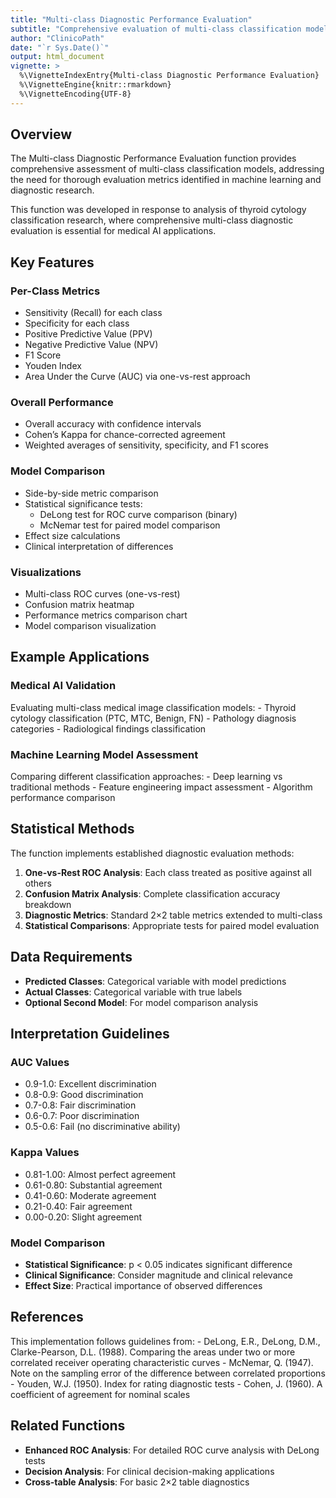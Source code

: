 ```yaml
---
title: "Multi-class Diagnostic Performance Evaluation"
subtitle: "Comprehensive evaluation of multi-class classification models"
author: "ClinicoPath"
date: "`r Sys.Date()`"
output: html_document
vignette: >
  %\VignetteIndexEntry{Multi-class Diagnostic Performance Evaluation}
  %\VignetteEngine{knitr::rmarkdown}
  %\VignetteEncoding{UTF-8}
---
```


## Overview

The Multi-class Diagnostic Performance Evaluation function provides comprehensive assessment of multi-class classification models, addressing the need for thorough evaluation metrics identified in machine learning and diagnostic research.

This function was developed in response to analysis of thyroid cytology classification research, where comprehensive multi-class diagnostic evaluation is essential for medical AI applications.

## Key Features

### Per-Class Metrics
- Sensitivity (Recall) for each class
- Specificity for each class  
- Positive Predictive Value (PPV)
- Negative Predictive Value (NPV)
- F1 Score
- Youden Index
- Area Under the Curve (AUC) via one-vs-rest approach

### Overall Performance
- Overall accuracy with confidence intervals
- Cohen's Kappa for chance-corrected agreement
- Weighted averages of sensitivity, specificity, and F1 scores

### Model Comparison
- Side-by-side metric comparison
- Statistical significance tests:
  - DeLong test for ROC curve comparison (binary)
  - McNemar test for paired model comparison
- Effect size calculations
- Clinical interpretation of differences

### Visualizations
- Multi-class ROC curves (one-vs-rest)
- Confusion matrix heatmap
- Performance metrics comparison chart
- Model comparison visualization

## Example Applications

### Medical AI Validation
Evaluating multi-class medical image classification models:
- Thyroid cytology classification (PTC, MTC, Benign, FN)
- Pathology diagnosis categories
- Radiological findings classification

### Machine Learning Model Assessment
Comparing different classification approaches:
- Deep learning vs traditional methods
- Feature engineering impact assessment
- Algorithm performance comparison

## Statistical Methods

The function implements established diagnostic evaluation methods:

1. **One-vs-Rest ROC Analysis**: Each class treated as positive against all others
2. **Confusion Matrix Analysis**: Complete classification accuracy breakdown
3. **Diagnostic Metrics**: Standard 2×2 table metrics extended to multi-class
4. **Statistical Comparisons**: Appropriate tests for paired model evaluation

## Data Requirements

- **Predicted Classes**: Categorical variable with model predictions
- **Actual Classes**: Categorical variable with true labels
- **Optional Second Model**: For model comparison analysis

## Interpretation Guidelines

### AUC Values
- 0.9-1.0: Excellent discrimination
- 0.8-0.9: Good discrimination  
- 0.7-0.8: Fair discrimination
- 0.6-0.7: Poor discrimination
- 0.5-0.6: Fail (no discriminative ability)

### Kappa Values
- 0.81-1.00: Almost perfect agreement
- 0.61-0.80: Substantial agreement
- 0.41-0.60: Moderate agreement
- 0.21-0.40: Fair agreement
- 0.00-0.20: Slight agreement

### Model Comparison
- **Statistical Significance**: p < 0.05 indicates significant difference
- **Clinical Significance**: Consider magnitude and clinical relevance
- **Effect Size**: Practical importance of observed differences

## References

This implementation follows guidelines from:
- DeLong, E.R., DeLong, D.M., Clarke-Pearson, D.L. (1988). Comparing the areas under two or more correlated receiver operating characteristic curves
- McNemar, Q. (1947). Note on the sampling error of the difference between correlated proportions
- Youden, W.J. (1950). Index for rating diagnostic tests
- Cohen, J. (1960). A coefficient of agreement for nominal scales

## Related Functions

- **Enhanced ROC Analysis**: For detailed ROC curve analysis with DeLong tests
- **Decision Analysis**: For clinical decision-making applications  
- **Cross-table Analysis**: For basic 2×2 table diagnostics
